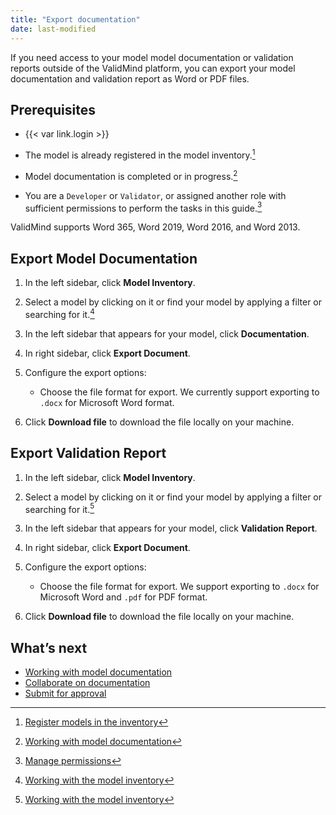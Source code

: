 ```yaml
---
title: "Export documentation"
date: last-modified
---
```


If you need access to your model model documentation or validation reports outside of the ValidMind platform, you can export your model documentation and validation report as Word or PDF files.

## Prerequisites

- {{< var link.login >}}

- The model is already registered in the model inventory.[^1]

- Model documentation is completed or in progress.[^2]

- You are a `Developer` or `Validator`, or assigned another role with sufficient permissions to perform the tasks in this guide.[^3]

::: {.callout}
ValidMind supports Word 365, Word 2019, Word 2016, and Word 2013.
:::

## Export Model Documentation

1. In the left sidebar, click **Model Inventory**.

2. Select a model by clicking on it or find your model by applying a filter or searching for it.[^4]

3. In the left sidebar that appears for your model, click **Documentation**.

4. In right sidebar, click **Export Document**.

5. Configure the export options:

   <!--- - Check **Include comment threads** to include comment threads in the exported file.
   - Check **Section activity logs** to include a history of changes in each section of the documentation. --->
   - Choose the file format for export. We currently support exporting to `.docx` for Microsoft Word format.

6. Click **Download file** to download the file locally on your machine.

## Export Validation Report

1. In the left sidebar, click **Model Inventory**.

2. Select a model by clicking on it or find your model by applying a filter or searching for it.[^5]

<!--- NR Mar 2024 this option does not yet exist --->
3. In the left sidebar that appears for your model, click **Validation Report**.

4. In right sidebar, click **Export Document**.

5. Configure the export options:

   <!--- - Check **Include comment threads** to include comment threads in the exported file.
   - Check **Section activity logs** to include a history of changes in each section of the documentation. --->
   - Choose the file format for export. We support exporting to `.docx` for Microsoft Word and `.pdf` for PDF format.

6. Click **Download file** to download the file locally on your machine.

## What's next

* [Working with model documentation](working-with-model-documentation.qmd)
* [Collaborate on documentation](collaborate-with-others.qmd)
* [Submit for approval](submit-for-approval.qmd)




<!-- FOOTNOTES -->

[^1]: [Register models in the inventory](/guide/model-inventory/register-models-in-inventory.qmd)

[^2]: [Working with model documentation](working-with-model-documentation.qmd)

[^3]: [Manage permissions](/guide/configuration/manage-permissions.qmd)

[^4]: [Working with the model inventory](/guide/model-inventory/working-with-model-inventory.qmd#search-filter-and-sort-models)

[^5]: [Working with the model inventory](/guide/model-inventory/working-with-model-inventory.qmd#search-filter-and-sort-models)

